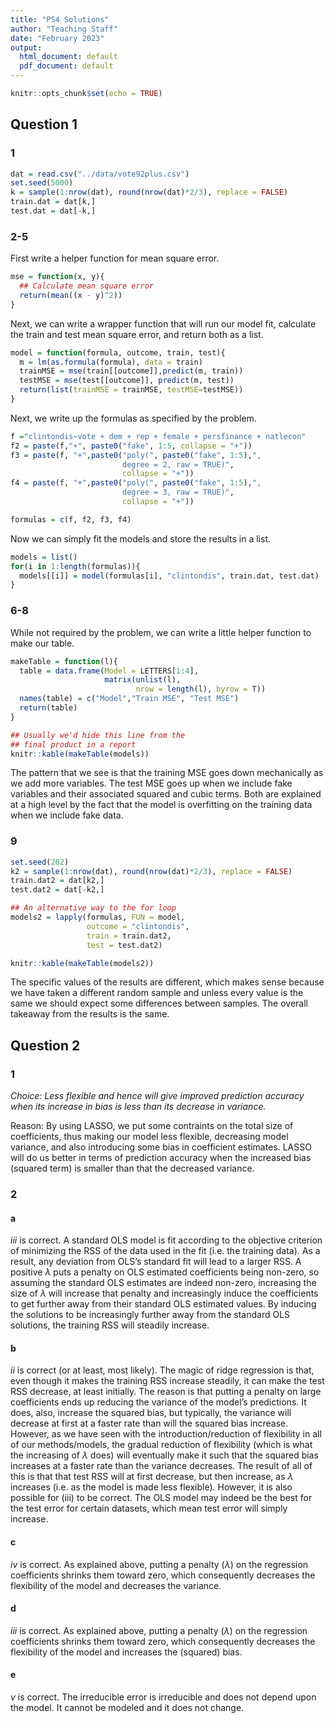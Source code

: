 ```yaml
---
title: "PS4 Solutions"
author: "Teaching Staff"
date: "February 2023"
output:
  html_document: default
  pdf_document: default
---
```


```r
knitr::opts_chunk$set(echo = TRUE)
```

## Question 1 

### 1 

```r
dat = read.csv("../data/vote92plus.csv")
set.seed(5000)
k = sample(1:nrow(dat), round(nrow(dat)*2/3), replace = FALSE)
train.dat = dat[k,]
test.dat = dat[-k,]
```

### 2-5 

First write a helper function for mean square error.

```r
mse = function(x, y){
  ## Calculate mean square error 
  return(mean((x - y)^2))
}

```

Next, we can write a wrapper function that will run our model fit, calculate the train and test mean square error, and return both as a list. 

```r
model = function(formula, outcome, train, test){
  m = lm(as.formula(formula), data = train)
  trainMSE = mse(train[[outcome]],predict(m, train))
  testMSE = mse(test[[outcome]], predict(m, test))
  return(list(trainMSE = trainMSE, testMSE=testMSE))
}
```

Next, we write up the formulas as specified by the problem.

```r
f ="clintondis~vote + dem + rep + female + persfinance + natlecon"
f2 = paste(f,"+", paste0("fake", 1:5, collapse = "+"))
f3 = paste(f, "+",paste0("poly(", paste0("fake", 1:5),",
                         degree = 2, raw = TRUE)", 
                         collapse = "+"))
f4 = paste(f, "+",paste0("poly(", paste0("fake", 1:5),",
                         degree = 3, raw = TRUE)", 
                         collapse = "+"))

formulas = c(f, f2, f3, f4)
```

Now we can simply fit the models and store the results in a list.

```r
models = list()
for(i in 1:length(formulas)){
  models[[i]] = model(formulas[i], "clintondis", train.dat, test.dat)
}
```


### 6-8 

While not required by the problem, we can write a little helper function to make our table. 

```r
makeTable = function(l){
  table = data.frame(Model = LETTERS[1:4],
                     matrix(unlist(l),
                            nrow = length(l), byrow = T))
  names(table) = c("Model","Train MSE", "Test MSE")
  return(table)
}

```

```r
## Usually we'd hide this line from the 
## final product in a report 
knitr::kable(makeTable(models))
```


The pattern that we see is that the training MSE goes down mechanically as we add more variables. The test MSE goes up when we include fake variables and their associated squared and cubic terms. Both are explained at a high level by the fact that the model is overfitting on the training data when we include fake data. 

### 9 

```r
set.seed(202)
k2 = sample(1:nrow(dat), round(nrow(dat)*2/3), replace = FALSE)
train.dat2 = dat[k2,]
test.dat2 = dat[-k2,]

## An alternative way to the for loop 
models2 = lapply(formulas, FUN = model, 
                 outcome = "clintondis",
                 train = train.dat2, 
                 test = test.dat2)

```

```r
knitr::kable(makeTable(models2))
```

The specific values of the results are different, which makes sense because we have taken a different random sample and unless every value is the same we should expect some differences between samples. The overall takeaway from the results is the same. 

## Question 2 

### 1 

*Choice: Less flexible and hence will give improved prediction accuracy when its increase in bias is less than its decrease in variance.*

Reason: By using LASSO, we put some contraints on the total size of coefficients, thus making our model less flexible, decreasing model variance, and also introducing some bias in coefficient estimates. LASSO will do us better in terms of prediction accuracy when the increased bias (squared term) is smaller than that the decreased variance.

### 2

#### a

*iii* is correct. A standard OLS model is fit according to the objective criterion of minimizing the RSS of the data used in the fit (i.e. the training data). As a result, any deviation from OLS’s standard fit will lead to a larger RSS. A positive $\lambda$ puts a penalty on OLS estimated coefficients being non-zero, so assuming the standard OLS estimates are indeed non-zero, increasing the size of $\lambda$ will increase that penalty and increasingly induce the coefficients to get further away from their standard OLS estimated values. By inducing the solutions to be increasingly further away from the standard OLS solutions, the training RSS will steadily increase.

#### b

*ii* is correct (or at least, most likely). The magic of ridge regression is that, even though it makes the training RSS increase steadily, it can make the test RSS decrease, at least initially. The reason is that putting a penalty on large coefficients ends up reducing the variance of the model’s predictions. It does, also, increase the squared bias, but typically, the variance will decrease at first at a faster rate than will the squared bias increase. However, as we have seen with the introduction/reduction of flexibility in all of our methods/models, the gradual reduction of flexibility (which is what the increasing of $\lambda$ does) will eventually make it such that the squared bias increases at a faster rate than the variance decreases. The result of all of this is that that test RSS will at first decrease, but then increase, as $\lambda$ increases (i.e. as the model is made less flexible). However, it is also possible for (iii) to be correct. The OLS model may indeed be the best for the test error for certain datasets, which mean test error will simply increase.

#### c

*iv* is correct. As explained above, putting a penalty ($\lambda$) on the regression coefficients shrinks them toward zero, which consequently decreases the flexibility of the model and decreases the variance.

#### d

*iii* is correct. As explained above, putting a penalty ($\lambda$) on the regression coefficients shrinks them toward zero, which consequently decreases the flexibility of the model and increases the (squared) bias.

#### e

*v* is correct. The irreducible error is irreducible and does not depend upon the model. It cannot be modeled and it does not change.


